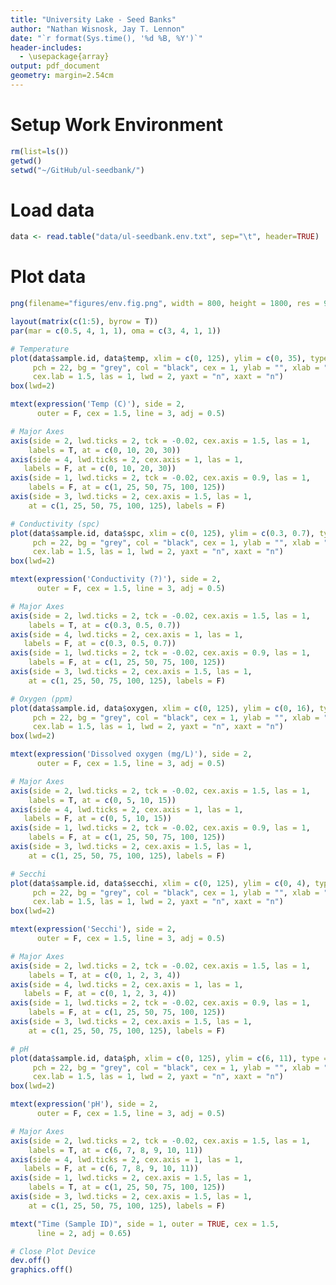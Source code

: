 ```yaml
---
title: "University Lake - Seed Banks"
author: "Nathan Wisnosk, Jay T. Lennon"
date: "`r format(Sys.time(), '%d %B, %Y')`"
header-includes:
  - \usepackage{array}
output: pdf_document
geometry: margin=2.54cm
---
```


# Setup Work Environment

```r
rm(list=ls())
getwd()
setwd("~/GitHub/ul-seedbank/")
```

# Load data
```r
data <- read.table("data/ul-seedbank.env.txt", sep="\t", header=TRUE)
```


# Plot data
```r
png(filename="figures/env.fig.png", width = 800, height = 1800, res = 96*2)

layout(matrix(c(1:5), byrow = T))
par(mar = c(0.5, 4, 1, 1), oma = c(3, 4, 1, 1))

# Temperature
plot(data$sample.id, data$temp, xlim = c(0, 125), ylim = c(0, 35), type = "b", 
     pch = 22, bg = "grey", col = "black", cex = 1, ylab = "", xlab = "", 
     cex.lab = 1.5, las = 1, lwd = 2, yaxt = "n", xaxt = "n")
box(lwd=2)

mtext(expression('Temp (C)'), side = 2,
      outer = F, cex = 1.5, line = 3, adj = 0.5)  

# Major Axes
axis(side = 2, lwd.ticks = 2, tck = -0.02, cex.axis = 1.5, las = 1,
    labels = T, at = c(0, 10, 20, 30))
axis(side = 4, lwd.ticks = 2, cex.axis = 1, las = 1,
   labels = F, at = c(0, 10, 20, 30))
axis(side = 1, lwd.ticks = 2, tck = -0.02, cex.axis = 0.9, las = 1,
    labels = F, at = c(1, 25, 50, 75, 100, 125))
axis(side = 3, lwd.ticks = 2, cex.axis = 1.5, las = 1,
    at = c(1, 25, 50, 75, 100, 125), labels = F)

# Conductivity (spc)
plot(data$sample.id, data$spc, xlim = c(0, 125), ylim = c(0.3, 0.7), type = "b", 
     pch = 22, bg = "grey", col = "black", cex = 1, ylab = "", xlab = "", 
     cex.lab = 1.5, las = 1, lwd = 2, yaxt = "n", xaxt = "n")
box(lwd=2)

mtext(expression('Conductivity (?)'), side = 2,
      outer = F, cex = 1.5, line = 3, adj = 0.5)  

# Major Axes
axis(side = 2, lwd.ticks = 2, tck = -0.02, cex.axis = 1.5, las = 1,
    labels = T, at = c(0.3, 0.5, 0.7))
axis(side = 4, lwd.ticks = 2, cex.axis = 1, las = 1,
   labels = F, at = c(0.3, 0.5, 0.7))
axis(side = 1, lwd.ticks = 2, tck = -0.02, cex.axis = 0.9, las = 1,
    labels = F, at = c(1, 25, 50, 75, 100, 125))
axis(side = 3, lwd.ticks = 2, cex.axis = 1.5, las = 1,
    at = c(1, 25, 50, 75, 100, 125), labels = F)

# Oxygen (ppm)
plot(data$sample.id, data$oxygen, xlim = c(0, 125), ylim = c(0, 16), type = "b", 
     pch = 22, bg = "grey", col = "black", cex = 1, ylab = "", xlab = "", 
     cex.lab = 1.5, las = 1, lwd = 2, yaxt = "n", xaxt = "n")
box(lwd=2)

mtext(expression('Dissolved oxygen (mg/L)'), side = 2,
      outer = F, cex = 1.5, line = 3, adj = 0.5)  

# Major Axes
axis(side = 2, lwd.ticks = 2, tck = -0.02, cex.axis = 1.5, las = 1,
    labels = T, at = c(0, 5, 10, 15))
axis(side = 4, lwd.ticks = 2, cex.axis = 1, las = 1,
   labels = F, at = c(0, 5, 10, 15))
axis(side = 1, lwd.ticks = 2, tck = -0.02, cex.axis = 0.9, las = 1,
    labels = F, at = c(1, 25, 50, 75, 100, 125))
axis(side = 3, lwd.ticks = 2, cex.axis = 1.5, las = 1,
    at = c(1, 25, 50, 75, 100, 125), labels = F)

# Secchi
plot(data$sample.id, data$secchi, xlim = c(0, 125), ylim = c(0, 4), type = "b", 
     pch = 22, bg = "grey", col = "black", cex = 1, ylab = "", xlab = "", 
     cex.lab = 1.5, las = 1, lwd = 2, yaxt = "n", xaxt = "n")
box(lwd=2)

mtext(expression('Secchi'), side = 2,
      outer = F, cex = 1.5, line = 3, adj = 0.5)  

# Major Axes
axis(side = 2, lwd.ticks = 2, tck = -0.02, cex.axis = 1.5, las = 1,
    labels = T, at = c(0, 1, 2, 3, 4))
axis(side = 4, lwd.ticks = 2, cex.axis = 1, las = 1,
   labels = F, at = c(0, 1, 2, 3, 4))
axis(side = 1, lwd.ticks = 2, tck = -0.02, cex.axis = 0.9, las = 1,
    labels = F, at = c(1, 25, 50, 75, 100, 125))
axis(side = 3, lwd.ticks = 2, cex.axis = 1.5, las = 1,
    at = c(1, 25, 50, 75, 100, 125), labels = F)

# pH
plot(data$sample.id, data$ph, xlim = c(0, 125), ylim = c(6, 11), type = "b", 
     pch = 22, bg = "grey", col = "black", cex = 1, ylab = "", xlab = "", 
     cex.lab = 1.5, las = 1, lwd = 2, yaxt = "n", xaxt = "n")
box(lwd=2)

mtext(expression('pH'), side = 2,
      outer = F, cex = 1.5, line = 3, adj = 0.5)  

# Major Axes
axis(side = 2, lwd.ticks = 2, tck = -0.02, cex.axis = 1.5, las = 1,
    labels = T, at = c(6, 7, 8, 9, 10, 11))
axis(side = 4, lwd.ticks = 2, cex.axis = 1, las = 1,
   labels = F, at = c(6, 7, 8, 9, 10, 11))
axis(side = 1, lwd.ticks = 2, cex.axis = 1.5, las = 1,
    labels = T, at = c(1, 25, 50, 75, 100, 125))
axis(side = 3, lwd.ticks = 2, cex.axis = 1.5, las = 1,
    at = c(1, 25, 50, 75, 100, 125), labels = F)

mtext("Time (Sample ID)", side = 1, outer = TRUE, cex = 1.5, 
      line = 2, adj = 0.65)

# Close Plot Device
dev.off()
graphics.off()
```



